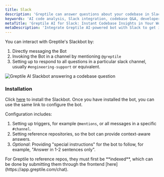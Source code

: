 ```yaml
---
title: Slack
description: 'Greptile can answer questions about your codebase in Slack'
keywords: 'AI code analysis, Slack integration, codebase Q&A, developer productivity, automated code insights, Slackbot'
metaTitle: 'Greptile AI for Slack: Instant Codebase Insights in Your Workspace'
metaDescription: 'Integrate Greptile AI-powered bot with Slack to get instant answers about your codebase. Boost developer productivity with context-aware code insights directly in your team communications.'
---
```


You can interact with Greptile's Slackbot by:
1. Directly messaging the Bot
2. Invoking the Bot in a channel by mentioning `@greptile`
3. Setting up to respond to all questions in a particular slack channel, usually `#engineering-support` or equivalent. 

<Frame>
    <img src="/images/slackbot.png" alt="Greptile AI Slackbot answering a codebase question" />
</Frame>

### Installation

Click [here](https://app.greptile.com/) to install the Slackbot. Once you have installed the bot, you can use the same link to configure the bot. 

Configuration includes:
1. Setting up triggers, for example `@mentions`, or all messages in a specific `#channel`.
2. Setting reference repositories, so the bot can provide context-aware answers.
3. *Optional*: Providing "special instructions" for the bot to follow, for example, "Answer in 1-2 sentences only".

<Note>
For Greptile to reference repos, they must first be **indexed**, which can be done by submitting them through the frontend [here](https://app.greptile.com/chat). 
</Note>

